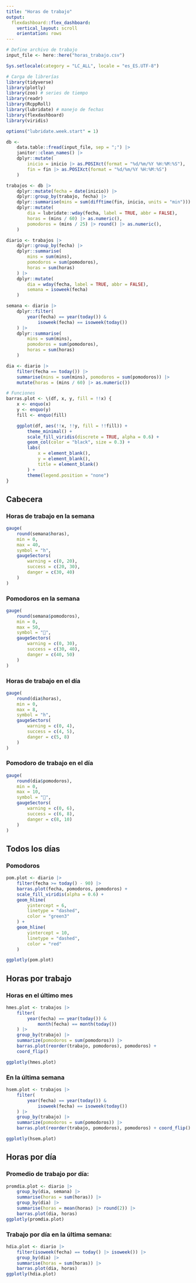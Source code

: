```yaml
---
title: "Horas de trabajo"
output:
  flexdashboard::flex_dashboard:
    vertical_layout: scroll
    orientation: rows
---
```


```r

# Define archivo de trabajo
input_file <- here::here("horas_trabajo.csv")

Sys.setlocale(category = "LC_ALL", locale = "es_ES.UTF-8")

# Carga de librerías
library(tidyverse)
library(plotly)
library(zoo) # series de tiempo
library(readr)
library(RcppRoll)
library(lubridate) # manejo de fechas
library(flexdashboard)
library(viridis)

options("lubridate.week.start" = 1)

db <-
    data.table::fread(input_file, sep = ";") |>
    janitor::clean_names() |>
    dplyr::mutate(
        inicio = inicio |> as.POSIXct(format = "%d/%m/%Y %H:%M:%S"),
        fin = fin |> as.POSIXct(format = "%d/%m/%Y %H:%M:%S")
    )

trabajos <- db |>
    dplyr::mutate(fecha = date(inicio)) |>
    dplyr::group_by(trabajo, fecha) |>
    dplyr::summarise(mins = sum(difftime(fin, inicio, units = "min"))) |>
    dplyr::mutate(
        dia = lubridate::wday(fecha, label = TRUE, abbr = FALSE),
        horas = (mins / 60) |> as.numeric(),
        pomodoros = (mins / 25) |> round() |> as.numeric(),
    )

diario <- trabajos |>
    dplyr::group_by(fecha) |>
    dplyr::summarise(
        mins = sum(mins),
        pomodoros = sum(pomodoros),
        horas = sum(horas)
    ) |>
    dplyr::mutate(
        dia = wday(fecha, label = TRUE, abbr = FALSE),
        semana = isoweek(fecha)
    )

semana <- diario |>
    dplyr::filter(
        year(fecha) == year(today()) &
            isoweek(fecha) == isoweek(today())
    ) |>
    dplyr::summarise(
        mins = sum(mins),
        pomodoros = sum(pomodoros),
        horas = sum(horas)
    )

dia <- diario |>
    filter(fecha == today()) |>
    summarise(mins = sum(mins), pomodoros = sum(pomodoros)) |>
    mutate(horas = (mins / 60) |> as.numeric())

# Funciones
barras.plot <- \(df, x, y, fill = !!x) {
    x <- enquo(x)
    y <- enquo(y)
    fill <- enquo(fill)

    ggplot(df, aes(!!x, !!y, fill = !!fill)) +
        theme_minimal() +
        scale_fill_viridis(discrete = TRUE, alpha = 0.6) +
        geom_col(color = "black", size = 0.3) +
        labs(
            x = element_blank(),
            y = element_blank(),
            title = element_blank()
        ) +
        theme(legend.position = "none")
}
```

## Cabecera

### Horas de trabajo en la semana

```r
gauge(
    round(semana$horas),
    min = 0,
    max = 40,
    symbol = "h",
    gaugeSectors(
        warning = c(0, 20),
        success = c(20, 30),
        danger = c(30, 40)
    )
)
```

### Pomodoros en la semana

```r
gauge(
    round(semana$pomodoros),
    min = 0,
    max = 50,
    symbol = "🍅",
    gaugeSectors(
        warning = c(0, 30),
        success = c(30, 40),
        danger = c(40, 50)
    )
)
```


### Horas de trabajo en el día

```r
gauge(
    round(dia$horas),
    min = 0,
    max = 8,
    symbol = "h",
    gaugeSectors(
        warning = c(0, 4),
        success = c(4, 5),
        danger = c(5, 8)
    )
)
```

### Pomodoro de trabajo en el día

```r
gauge(
    round(dia$pomodoros),
    min = 0,
    max = 10,
    symbol = "🍅",
    gaugeSectors(
        warning = c(0, 6),
        success = c(6, 8),
        danger = c(8, 10)
    )
)
```
## Todos los días

### Pomodoros
```r
pom.plot <- diario |>
    filter(fecha >= today() - 90) |>
    barras.plot(fecha, pomodoros, pomodoros) +
    scale_fill_viridis(alpha = 0.6) +
    geom_hline(
        yintercept = 6,
        linetype = "dashed",
        color = "green3"
    ) +
    geom_hline(
        yintercept = 10,
        linetype = "dashed",
        color = "red"
    )

ggplotly(pom.plot)
```

## Horas por trabajo

### Horas en el último mes

```r
hmes.plot <- trabajos |>
    filter(
        year(fecha) == year(today()) &
            month(fecha) == month(today())
    ) |>
    group_by(trabajo) |>
    summarize(pomodoros = sum(pomodoros)) |>
    barras.plot(reorder(trabajo, pomodoros), pomodoros) +
    coord_flip()

ggplotly(hmes.plot)
```

### En la última semana

```r
hsem.plot <- trabajos |>
    filter(
        year(fecha) == year(today()) &
            isoweek(fecha) == isoweek(today())
    ) |>
    group_by(trabajo) |>
    summarize(pomodoros = sum(pomodoros)) |>
    barras.plot(reorder(trabajo, pomodoros), pomodoros) + coord_flip()

ggplotly(hsem.plot)
```

## Horas por día

### Promedio de trabajo por día:

```r
promdia.plot <- diario |>
    group_by(dia, semana) |>
    summarise(horas = sum(horas)) |>
    group_by(dia) |>
    summarise(horas = mean(horas) |> round(2)) |>
    barras.plot(dia, horas)
ggplotly(promdia.plot)
```

### Trabajo por día en la última semana:

```r
hdia.plot <- diario |>
    filter(isoweek(fecha) == today() |> isoweek()) |>
    group_by(dia) |>
    summarise(horas = sum(horas)) |>
    barras.plot(dia, horas)
ggplotly(hdia.plot)
```
